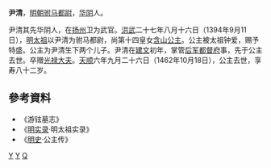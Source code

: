 '''尹清'''，[[明朝|明朝]][[驸马都尉|驸马都尉]]，[[华阴|华阴]]人。

尹清其先华阴人，在[[扬州|扬州]]卫为武官。[[洪武|洪武]]二十七年八月十六日（1394年9月11日），[[明太祖|明太祖]]以尹清为驸马都尉，尚第十四皇女[[含山公主|含山公主]]。公主被太祖钟爱，赐予特盛。公主为尹清生下两个儿子。尹清在[[建文|建文]]初年，掌管[[后军都督府|后军都督府]]事，先于公主去世。卒赠[[光禄大夫|光禄大夫]]。[[天顺_(明朝)|天顺]]六年九月二十六日（1462年10月18日），公主去世，享寿八十二岁。

== 參考資料 ==
* 《游铉墓志》
* 《[[明实录|明实录]]·明太祖实录》
* 《[[明史|明史]]·公主传》
[[Category:明朝驸马都尉|Y]]
[[Category:华阴人|Y]]
[[Category:尹姓|Q]]
{{明朝人物小作品}}